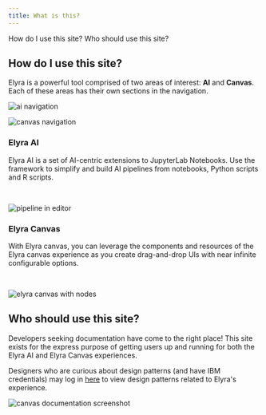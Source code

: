 ```yaml
---
title: What is this?
---
```


<PageDescription>


  </PageDescription>

  <AnchorLinks>
  <AnchorLink>How do I use this site?</AnchorLink>
  <AnchorLink>Who should use this site?</AnchorLink>
</AnchorLinks>


## How do I use this site?

<Row>

<Column colMd={8} colLg={8}>

Elyra is a powerful tool comprised of two areas of interest: **AI** and **Canvas**. Each of these areas has their own sections in the navigation.

</Column>
</Row>

<Row>
  <Column colMd={4} colLg={4} noGutterMdLeft>

![ai navigation](/images/ai/ai.png)

</Column>
<Column colMd={4} colLg={4} noGutterMdLeft>

![canvas navigation](/images/ai/canvas.png)

</Column>
</Row>


### Elyra AI

<Row>

<Column colMd={6} colLg={8}>
  
  Elyra AI is a set of AI-centric extensions to JupyterLab Notebooks. Use the framework to simplify and build AI pipelines from notebooks, Python scripts and R scripts.

<br />

  ![pipeline in editor](what/pipeline-in-editor.png)

</Column>
</Row>



### Elyra Canvas

<Row>
    <Column colMd={6} colLg={8}>
     
With Elyra canvas, you can leverage the components and resources of the Elyra canvas experience as you create drag-and-drop UIs with near infinite configurable options.

<br />

  ![elyra canvas with nodes](what/modelerNodes.png)

</Column>
</Row>


## Who should use this site?

Developers seeking documentation have come to the right place! This site exists for the express purpose of getting users up and running for both the Elyra AI and Elyra Canvas experiences. 


Designers who are curious about design patterns (and have IBM credentials) may log in [here](https://ibm.biz/elyra-common-canvas) to view design patterns related to Elyra's experience.  



<Row>
    <Column colMd={6} colLg={8}>
     


  ![canvas documentation screenshot](images/canvasScreenshot.png)

</Column>
</Row>